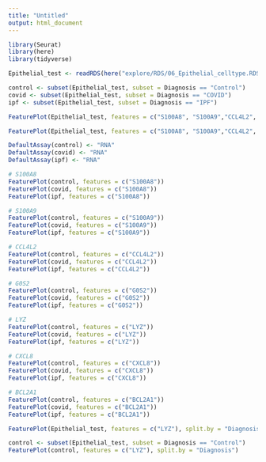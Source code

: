 ```yaml
---
title: "Untitled"
output: html_document
---
```


```r
library(Seurat)
library(here)
library(tidyverse)
```

```r
Epithelial_test <- readRDS(here("explore/RDS/06_Epithelial_celltype.RDS"))

control <- subset(Epithelial_test, subset = Diagnosis == "Control")
covid <- subset(Epithelial_test, subset = Diagnosis == "COVID")
ipf <- subset(Epithelial_test, subset = Diagnosis == "IPF")

```

```r
FeaturePlot(Epithelial_test, features = c("S100A8", "S100A9","CCL4L2", "G0S2", "LYZ", "CXCL8", "BCL2A1"), split.by = "Diagnosis", cols = c("lightgrey", "red"))
```

```r
FeaturePlot(Epithelial_test, features = c("S100A8", "S100A9","CCL4L2", "G0S2", "LYZ", "CXCL8", "BCL2A1"), split.by = "Diagnosis") 
```


```r
DefaultAssay(control) <- "RNA"
DefaultAssay(covid) <- "RNA"
DefaultAssay(ipf) <- "RNA"

# S100A8
FeaturePlot(control, features = c("S100A8"))
FeaturePlot(covid, features = c("S100A8"))
FeaturePlot(ipf, features = c("S100A8"))
```

```r
# S100A9
FeaturePlot(control, features = c("S100A9"))
FeaturePlot(covid, features = c("S100A9"))
FeaturePlot(ipf, features = c("S100A9"))

```

```r
# CCL4L2
FeaturePlot(control, features = c("CCL4L2"))
FeaturePlot(covid, features = c("CCL4L2"))
FeaturePlot(ipf, features = c("CCL4L2"))
```

```r
# G0S2
FeaturePlot(control, features = c("G0S2"))
FeaturePlot(covid, features = c("G0S2"))
FeaturePlot(ipf, features = c("G0S2"))

```

```r
# LYZ
FeaturePlot(control, features = c("LYZ"))
FeaturePlot(covid, features = c("LYZ"))
FeaturePlot(ipf, features = c("LYZ"))
```

```r
# CXCL8
FeaturePlot(control, features = c("CXCL8"))
FeaturePlot(covid, features = c("CXCL8"))
FeaturePlot(ipf, features = c("CXCL8"))
```

```r
# BCL2A1
FeaturePlot(control, features = c("BCL2A1"))
FeaturePlot(covid, features = c("BCL2A1"))
FeaturePlot(ipf, features = c("BCL2A1"))
```




```r
FeaturePlot(Epithelial_test, features = c("LYZ"), split.by = "Diagnosis")

control <- subset(Epithelial_test, subset = Diagnosis == "Control")
FeaturePlot(control, features = c("LYZ"), split.by = "Diagnosis")

```


